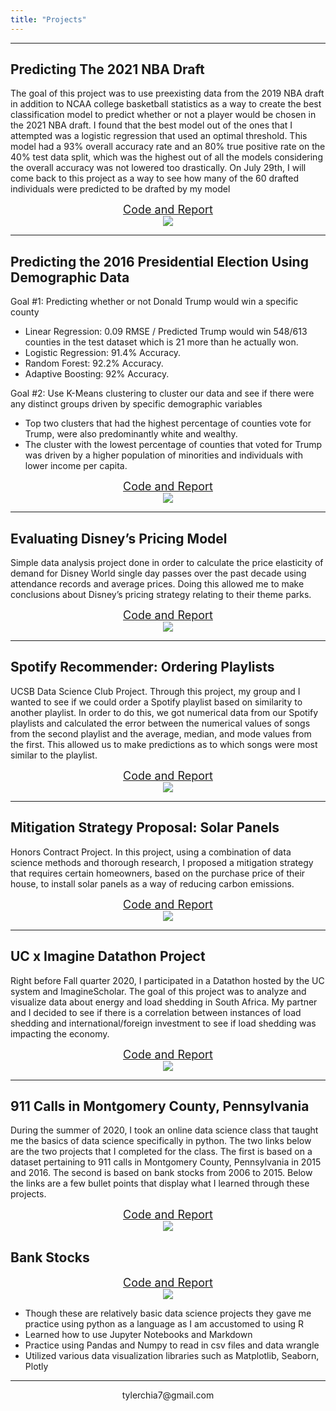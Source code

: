 ```yaml
---
title: "Projects"
---
```

*****

## Predicting The 2021 NBA Draft

The goal of this project was to use preexisting data from the 2019 NBA draft in addition to NCAA college basketball statistics as a way to create the best classification model to predict whether or not a player would be chosen in the 2021 NBA draft.  I found that the best model out of the ones that I attempted was a logistic regression that used an optimal threshold.  This model had a 93% overall accuracy rate and an 80% true positive rate on the 40% test data split, which was the highest out of all the models considering the overall accuracy was not lowered too drastically.  On July 29th, I will come back to this project as a way to see how many of the 60 drafted individuals were predicted to be drafted by my model

<center>
<font size="4">
[Code and Report](https://tylerchia.github.io/nbadraft2021/)
</font>
</center>

<center>
![](./data/draft.png)
</center>

*****

## Predicting the 2016 Presidential Election Using Demographic Data <i class="fab fa-r-project"></I>

Goal #1: Predicting whether or not Donald Trump would win a specific county 

- Linear Regression: 0.09 RMSE / Predicted Trump would win 548/613 counties in the test dataset which is 21 more than he actually won. 
- Logistic Regression: 91.4% Accuracy.
- Random Forest: 92.2% Accuracy.
- Adaptive Boosting: 92% Accuracy.

Goal #2: Use K-Means clustering to cluster our data and see if there were any distinct groups driven by specific demographic variables

- Top two clusters that had the highest percentage of counties vote for Trump, were also predominantly white and wealthy.
- The cluster with the lowest percentage of counties that voted for Trump was driven by a higher population of minorities and individuals with lower income per capita.

<center>
<font size="4">
[Code and Report](https://tylerchia.github.io/2016Election/)
</font>
</center>

<center>
![](./data/clustering.png)
</center>

*****

## Evaluating Disney's Pricing Model <i class="fab fa-r-project"></I>
Simple data analysis project done in order to calculate the price elasticity of demand for Disney World single day passes over the past decade using attendance records and average prices.  Doing this allowed me to make conclusions about Disney's pricing strategy relating to their theme parks.

<center>
<font size="4">
[Code and Report](https://tylerchia.github.io/disneyworld_ticket_elasticity/)
</font>
</center>

<center>
![](./data/disneyattendance.png)
</center>

*****

## Spotify Recommender: Ordering Playlists <i class="fab fa-r-project"></I> <i class="fab fa-python"></I>
UCSB Data Science Club Project.  Through this project, my group and I wanted to see if we could order a Spotify playlist based on similarity to another playlist.  In order to do this, we got numerical data from our Spotify playlists and calculated the error between the numerical values of songs from the second playlist and the average, median, and mode values from the first.  This allowed us to make predictions as to which songs were most similar to the playlist.  

<center>
<font size="4">
[Code and Report](https://tylerchia.github.io/dsclub-spotify-recommender/)
</font>
</center>

<center>
![](./data/histogram1.png)
</center>

*****

## Mitigation Strategy Proposal: Solar Panels <i class="fab fa-r-project"></I>
Honors Contract Project.  In this project, using a combination of data science methods and thorough research, I proposed a mitigation strategy that requires certain homeowners, based on the purchase price of their house, to install solar panels as a way of reducing carbon emissions.

<center>
<font size="4">
[Code and Report](https://tylerchia.github.io/Solar-Panel-Proposal/)
</font>
</center>

<center>
![](./data/solarpanel.png)
</center>

*****

## UC x Imagine Datathon Project <i class="fab fa-python"></I>
Right before Fall quarter 2020, I participated in a Datathon hosted by the UC system and ImagineScholar.  The goal of this project was to analyze and visualize data about energy and load shedding in South Africa.  My partner and I decided to see if there is a correlation between instances of load shedding and international/foreign investment to see if load shedding was impacting the economy.

<center>
<font size="4">
[Code and Report](https://deepnote.com/publish/f31d9b1e-b811-4010-8d3e-ce8e17f35adb)
</font>
</center>

<center>
![](./data/datathon.png)
</center>

*****

## 911 Calls in Montgomery County, Pennsylvania <i class="fab fa-python"></I>
During the summer of 2020, I took an online data science class that taught me the basics of data science specifically in python.  The two links below are the two projects that I completed for the class.  The first is based on a dataset pertaining to 911 calls in Montgomery County, Pennsylvania in 2015 and 2016.  The second is based on bank stocks from 2006 to 2015.  Below the links are a few bullet points that display what I learned through these projects.

<center>
<font size="4">
[Code and Report](https://tylerchia.github.io/Montgomery-County-911-Calls/)
</font>
</center>

<center>
![](./data/911_Calls.png)
</center>


## Bank Stocks <i class="fab fa-python"></I>

<center>
<font size="4">
[Code and Report](https://tylerchia.github.io/bank-stocks-project/)
</font>
</center>

<center>
![](./data/30-day-avg.png)
</center>

- Though these are relatively basic data science projects they gave me practice using python as a language as I am accustomed to using R
- Learned how to use Jupyter Notebooks and Markdown
- Practice using Pandas and Numpy to read in csv files and data wrangle
- Utilized various data visualization libraries such as Matplotlib, Seaborn, Plotly

*****

<center>
tylerchia7@gmail.com
</center>